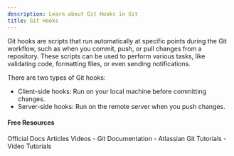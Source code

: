 ```yaml
---
description: Learn about Git Hooks in Git
title: Git Hooks
---
```


Git hooks are scripts that run automatically at specific points during the Git workflow, such as when you commit, push, or pull changes from a repository. These scripts can be used to perform various tasks, like validating code, formatting files, or even sending notifications.

There are two types of Git hooks:

- Client-side hooks: Run on your local machine before committing changes.
- Server-side hooks: Run on the remote server when you push changes.

#### Free Resources

<Tabs defaultValue="official">
<TabsList>
<TabsTrigger value="official">Official Docs</TabsTrigger>
<TabsTrigger value="article">Articles</TabsTrigger>
<TabsTrigger value="video">Videos</TabsTrigger>
</TabsList>

<TabsContent value="official">
- <Link href="https://git-scm.com/docs">Git Documentation</Link>
</TabsContent>
<TabsContent value="article">
- <Link href="https://www.atlassian.com/git/tutorials">Atlassian Git Tutorials</Link>
</TabsContent>
<TabsContent value="video">
- <Link href="https://www.youtube.com/results?search_query=git+git-hooks+tutorial">Video Tutorials</Link>
</TabsContent>
</Tabs>
